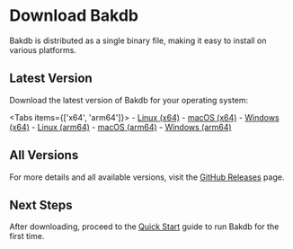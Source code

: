 
# Download Bakdb

Bakdb is distributed as a single binary file, making it easy to install on various platforms.

## Latest Version

Download the latest version of Bakdb for your operating system:

<Tabs items={['x64', 'arm64']}>
  <Tab>
    - [Linux (x64)](https://github.com/cjamcu/bakdb/releases/download/v0.0.1/bakdb_0.0.1_linux_amd64.tar.gz)
    - [macOS (x64)](https://github.com/cjamcu/bakdb/releases/download/v0.0.1/bakdb_0.0.1_darwin_amd64.tar.gz)
    - [Windows (x64)](https://github.com/cjamcu/bakdb/releases/download/v0.0.1/bakdb_0.0.1_windows_amd64.tar.gz)
  </Tab>
  <Tab>
    - [Linux (arm64)](https://github.com/cjamcu/bakdb/releases/download/v0.0.1/bakdb_0.0.1_linux_arm64.tar.gz)
    - [macOS (arm64)](https://github.com/cjamcu/bakdb/releases/download/v0.0.1/bakdb_0.0.1_darwin_arm64.tar.gz)
    - [Windows (arm64)](https://github.com/cjamcu/bakdb/releases/download/v0.0.1/bakdb_0.0.1_windows_arm64.tar.gz)
  </Tab>
</Tabs>

## All Versions

For more details and all available versions, visit the [GitHub Releases](https://github.com/cjamcu/bakdb/releases) page.

## Next Steps

After downloading, proceed to the [Quick Start](./quick-start) guide to run Bakdb for the first time.